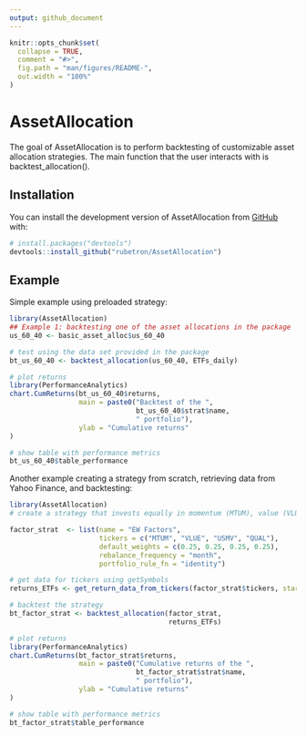 ```yaml
---
output: github_document
---
```


<!-- README.md is generated from README.Rmd. Please edit that file -->

```r
knitr::opts_chunk$set(
  collapse = TRUE,
  comment = "#>",
  fig.path = "man/figures/README-",
  out.width = "100%"
)
```

# AssetAllocation

<!-- badges: start -->
<!-- badges: end -->

The goal of AssetAllocation is to perform backtesting of customizable asset allocation strategies. The main function that the user interacts with is backtest_allocation().  

## Installation

You can install the development version of AssetAllocation from [GitHub](https://github.com/) with:

``` r
# install.packages("devtools")
devtools::install_github("rubetron/AssetAllocation")
```

## Example

Simple example using preloaded strategy:

```r
library(AssetAllocation)
## Example 1: backtesting one of the asset allocations in the package
us_60_40 <- basic_asset_alloc$us_60_40

# test using the data set provided in the package
bt_us_60_40 <- backtest_allocation(us_60_40, ETFs_daily)

# plot returns
library(PerformanceAnalytics)
chart.CumReturns(bt_us_60_40$returns,
                 main = paste0("Backtest of the ",
                               bt_us_60_40$strat$name,
                               " portfolio"),
                 ylab = "Cumulative returns"
)

# show table with performance metrics
bt_us_60_40$table_performance


```


Another example creating a strategy from scratch, retrieving data from Yahoo Finance, and backtesting: 
```r
library(AssetAllocation)
# create a strategy that invests equally in momentum (MTUM), value (VLUE), low volatility (USMV) and quality (QUAL) ETFs.

factor_strat  <- list(name = "EW Factors",
                      tickers = c("MTUM", "VLUE", "USMV", "QUAL"),
                      default_weights = c(0.25, 0.25, 0.25, 0.25),
                      rebalance_frequency = "month",
                      portfolio_rule_fn = "identity")

# get data for tickers using getSymbols
returns_ETFs <- get_return_data_from_tickers(factor_strat$tickers, starting_date = "2013-08-01")

# backtest the strategy
bt_factor_strat <- backtest_allocation(factor_strat,
                                       returns_ETFs)

# plot returns
library(PerformanceAnalytics)
chart.CumReturns(bt_factor_strat$returns,
                 main = paste0("Cumulative returns of the ",
                               bt_factor_strat$strat$name,
                               " portfolio"),
                 ylab = "Cumulative returns"
)

# show table with performance metrics
bt_factor_strat$table_performance
```

